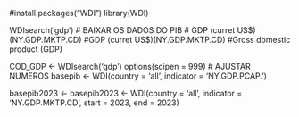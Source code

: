 #install.packages("WDI")
library(WDI)

WDIsearch('gdp')
# BAIXAR OS DADOS DO PIB
# GDP (curret US$)(NY.GDP.MKTP.CD)
#GDP (curret US$)(NY.GDP.MKTP.CD)
#Gross domestic product (GDP)

COD_GDP <- WDIsearch('gdp')
options(scipen = 999) # AJUSTAR NUMEROS
basepib <- WDI(country = 'all',
                indicator = 'NY.GDP.PCAP.') 

basepib2023 <- basepib2023 <- WDI(country = 'all', 
                                  indicator = 'NY.GDP.MKTP.CD', 
                                  start = 2023, end = 2023)
                                  